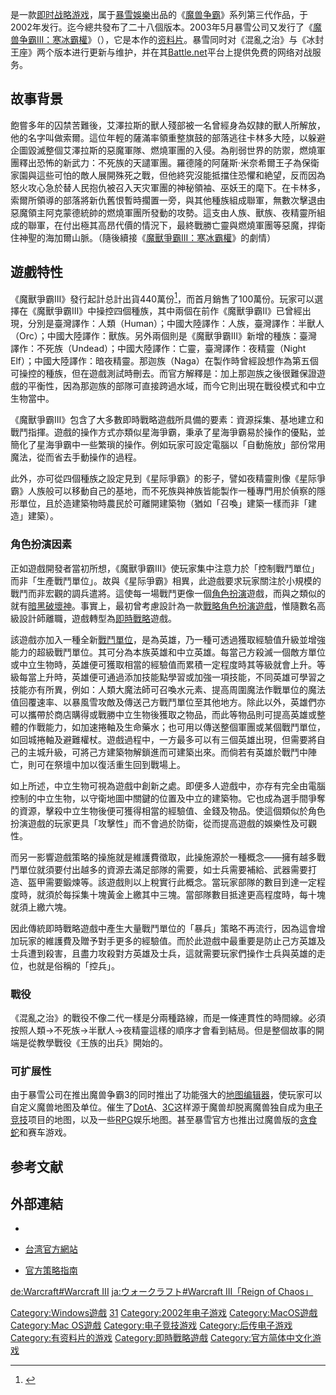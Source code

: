 {{noteTA
|G1=Games
|G2=Warcraft
}}
{{Infobox video game
|title= 魔兽争霸III：混亂之治
|english = Warcraft III: Reign of Chaos
|image= Warcraft3 orc cover.jpg
|caption=
|developer = [[暴雪娱乐|暴雪娱乐]]
|publisher = {{vgrelease|NA|暴雪娱乐|EU|[[雪乐山娱乐|雪乐山娱乐]]|TW|[[松崗科技|松崗]]|JP|[[卡普空|卡普空]]}}
|director = Frank Pearce Jr.
|producer = Chris Sigaty
|designer = [[罗布·帕尔多|罗布·帕尔多]]
|programmer = 
|writer = [[克里斯·梅森|克里斯·梅森]]
|artist = 
|composer = Tracy W. Bush<br>Derek Duke<br>Glenn Stafford
|series = [[魔兽系列|魔兽系列]]
|released = {{vgrelease|NA|July 3, 2002|EU|July 5, 2002|TW|2002年12月10日<ref>{{cite web |title=「魔獸爭霸III」中文版登場 |url=https://gnn.gamer.com.tw/detail.php?sn=7170 |website=巴哈姆特電玩資訊站 |language=zh-tw |date=2002-12-09}}</ref>|JP|2003年1月31日}}
|genre = [[即时战略游戏|即时战略游戏]]
|modes = [[单人电子游戏|单人]]、[[多人电子游戏|多人]]
|platforms = [[Microsoft_Windows|Microsoft Windows]]、[[Mac_OS|Mac OS]]
}}

{{Vgname|魔獸爭霸III：混亂之治|en=Warcraft III: Reign of Chaos}}是一款[[即时战略游戏|即时战略游戏]]，属于[[暴雪娛樂|暴雪娛樂]]出品的《[[魔兽争霸|魔兽争霸]]》系列第三代作品，于2002年发行。迄今總共發布了二十八個版本。2003年5月暴雪公司又发行了《[[魔獸爭霸III：寒冰霸權|魔兽争霸III：寒冰霸權]]》（{{lang|en|''Warcraft III: The Frozen Throne''}}），它是本作的[[资料片|资料片]]。暴雪同时对《混亂之治》与《冰封王座》两个版本进行更新与维护，并在其[[Battle.net|Battle.net]]平台上提供免费的网络对战服务。

==故事背景==
飽嘗多年的囚禁苦難後，艾澤拉斯的獸人殘部被一名曾經身為奴隷的獸人所解放，他的名字叫做索爾。這位年輕的薩滿率領重整旗鼓的部落逃往卡林多大陸，以躲避企圖毀滅整個艾澤拉斯的惡魔軍隊、燃燒軍團的入侵。為削弱世界的防禦，燃燒軍團釋出恐怖的新武力：不死族的天譴軍團。羅德隆的阿薩斯‧米奈希爾王子為保衛家園與這些可怕的敵人展開殊死之戰，但他終究沒能抵擋住恐懼和絶望，反而因為怒火攻心急於替人民抱仇被召入天灾軍團的神秘領袖、巫妖王的麾下。在卡林多，索爾所領導的部落將新仇舊恨暫時擱置一旁，與其他種族組成聯軍，無數次擊退由惡魔領主阿克蒙德統帥的燃燒軍團所發動的攻勢。這支由人族、獸族、夜精靈所組成的聯軍，在付出極其高昂代價的情況下，最終戰勝亡靈與燃燒軍團等惡魔，捍衛住神聖的海加爾山脈。（隨後續接《[[魔獸爭霸III：寒冰霸權|魔獸爭霸III：寒冰霸權]]》的劇情）

== 遊戲特性 ==
《魔獸爭霸III》發行起計总計出貨440萬份<ref>{{Cite web |url=https://www.eurogamer.net/articles/news050104war3 |title=存档副本 |accessdate=2019-01-28 |archive-date=2019-08-14 |archive-url=https://web.archive.org/web/20190814092001/https://www.eurogamer.net/articles/news050104war3 |dead-url=no }}</ref>，而首月銷售了100萬份。玩家可以選擇在《魔獸爭霸III》中操控四個種族，其中兩個在前作《魔獸爭霸II》已曾經出現，分別是臺灣譯作：人類（Human）；中國大陸譯作：人族，臺灣譯作：半獸人（Orc）；中國大陸譯作：獸族。另外兩個則是《魔獸爭霸III》新增的種族：臺灣譯作：不死族（Undead）；中國大陸譯作：亡靈，臺灣譯作：夜精靈（Night Elf）；中國大陸譯作：暗夜精靈。那迦族（Naga）在製作時曾經設想作為第五個可操控的種族，但在遊戲測試時刪去。而官方解釋是：加上那迦族之後很難保證遊戲的平衡性，因為那迦族的部隊可直接跨過水域，而今它則出現在戰役模式和中立生物當中。

《魔獸爭霸III》包含了大多數即時戰略遊戲所具備的要素：資源採集、基地建立和戰鬥指揮。遊戲的操作方式亦類似星海爭霸，秉承了星海爭霸易於操作的優點，並簡化了星海爭霸中一些繁瑣的操作。例如玩家可設定電腦以「自動施放」部份常用魔法，從而省去手動操作的過程。

此外，亦可從四個種族之設定見到《星际爭霸》的影子，譬如夜精靈則像《星际爭霸》人族般可以移動自己的基地，而不死族與神族皆能製作一種專門用於偵察的隱形單位，且於造建築物時農民於可離開建築物（猶如「召喚」建築一樣而非「建造」建築）。

=== 角色扮演因素 ===
正如遊戲開發者當初所想，《魔獸爭霸III》使玩家集中注意力於「控制戰鬥單位」而非「生產戰鬥單位」。故與《星际爭霸》相異，此遊戲要求玩家關注於小規模的戰鬥而非宏觀的調兵遣將。這使每一場戰鬥更像一個[[電子角色扮演遊戲|角色扮演]]遊戲，而與之類似的就有[[暗黑破壞神|暗黑破壞神]]。事實上，最初曾考慮設計為一款[[戰略角色扮演遊戲|戰略角色扮演遊戲]]，惟隨數名高級設計師離職，遊戲轉型為[[即時戰略|即時戰略]]遊戲。

該遊戲亦加入一種全新[[戰鬥單位|戰鬥單位]]，是為英雄，乃一種可透過獲取經驗值升級並增強能力的超級戰鬥單位。其可分為本族英雄和中立英雄。每當己方殺滅一個敵方單位或中立生物時，英雄便可獲取相當的經驗值而累積一定程度時其等級就會上升。等級每當上升時，英雄便可通過添加技能點學習或加強一項技能，不同英雄可學習之技能亦有所異，例如：人類大魔法師可召喚水元素、提高周圍魔法作戰單位的魔法值回覆速率、以暴風雪攻敵及傳送己方戰鬥單位至其他地方。除此以外，英雄們亦可以攜帶於商店購得或戰勝中立生物後獲取之物品，而此等物品則可提高英雄或整體的作戰能力，如加速捲軸及生命藥水；也可用以傳送整個軍團或某個戰鬥單位，如回城捲軸及避難權杖。遊戲過程中，一方最多可以有三個英雄出現，但需要將自己的主城升級，可將己方建築物解鎖進而可建築出來。而倘若有英雄於戰鬥中陣亡，則可在祭壇中加以復活重生回到戰場上。

如上所述，中立生物可視為遊戲中創新之處。即便多人遊戲中，亦存有完全由電腦控制的中立生物，以守衛地圖中關鍵的位置及中立的建築物。它也成為選手間爭奪的資源，擊殺中立生物後便可獲得相當的經驗值、金錢及物品。使這個類似於角色扮演遊戲的玩家更具「攻擊性」而不會過於防衛，從而提高遊戲的娛樂性及可觀性。

而另一影響遊戲策略的操施就是維護費徵取，此操施源於一種概念——擁有越多戰鬥單位就須要付出越多的資源去滿足部隊的需要，如士兵需要補給、武器需要打造、盔甲需要鍛煉等。該遊戲則以上稅實行此概念。當玩家部隊的數目到達一定程度時，就須於每採集十塊黃金上繳其中三塊。當部隊數目抵達更高程度時，每十塊就須上繳六塊。

因此傳統即時戰略遊戲中產生大量戰鬥單位的「暴兵」策略不再流行，因為這會增加玩家的維護費及贈予對手更多的經驗值。而於此遊戲中最重要是防止己方英雄及士兵遭到殺害，且盡力攻殺對方英雄及士兵，這就需要玩家們操作士兵與英雄的走位，也就是俗稱的「控兵」。

=== 戰役 ===
《混亂之治》的戰役不像二代一樣是分兩種路線，而是一條連貫性的時間線。必須按照人類→不死族→半獸人→夜精靈這樣的順序才會看到結局。但是整個故事的開端是從教學戰役《王族的出兵》開始的。

=== 可扩展性 ===
由于暴雪公司在推出魔兽争霸3的同时推出了功能强大的[[地图编辑器|地图编辑器]]，使玩家可以自定义魔兽地图及单位。催生了[[DotA|DotA]]、[[澄海3C|3C]]这样源于魔兽却脱离魔兽独自成为[[电子竞技|电子竞技]]项目的地图，以及一些[[電子角色扮演遊戲|RPG]]娱乐地图。甚至暴雪官方也推出过魔兽版的[[贪食蛇|贪食蛇]]和赛车游戏。

== 参考文献 ==
{{reflist}}

== 外部連結 ==
* {{En icon}}{{official website|http://us.blizzard.com/en-us/games/war3/}}
* {{zh-tw icon}}[http://tw.blizzard.com/zh-tw/games/war3/ 台湾官方網站]
* {{En icon}}[https://web.archive.org/web/20110807054440/http://classic.battle.net/war3/ 官方策略指南]

{{魔獸系列}}


{{DEFAULTSORT:Warcraft III, Reign of Chaos}}
[[Category:Windows遊戲|Category:Windows遊戲]]
[[Category:魔兽系列电子游戏|31]]
[[Category:2002年电子游戏|Category:2002年电子游戏]]
[[Category:MacOS遊戲|Category:MacOS遊戲]]
[[Category:Mac_OS遊戲|Category:Mac OS遊戲]]
[[Category:电子竞技游戏|Category:电子竞技游戏]]
[[Category:后传电子游戏|Category:后传电子游戏]]
[[Category:有资料片的游戏|Category:有资料片的游戏]]
[[Category:即時戰略遊戲|Category:即時戰略遊戲]]
[[Category:官方简体中文化游戏|Category:官方简体中文化游戏]]

[[de:Warcraft#Warcraft_III|de:Warcraft#Warcraft III]]
[[ja:ウォークラフト#Warcraft_III「Reign_of_Chaos」|ja:ウォークラフト#Warcraft III「Reign of Chaos」]]